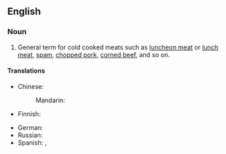 ==English==

===Noun===
{{en-noun}}

# General term for cold cooked meats such as [[luncheon meat]] or [[lunch meat]], [[spam]], [[chopped pork]], [[corned beef]], and so on.

====Translations====
{{trans-top|cold cooked meats}}
* Chinese:
*: Mandarin: {{t-needed|cmn}}
* Finnish: {{t|fi|[[kylmät]] [[lihat]]|p}}
{{trans-mid}}
* German: {{t|de|Wurstwaren|f-p}}
* Russian: {{t-needed|ru}}
* Spanish: {{t+|es|embutido|m}}, {{t+|es|fiambre|m}}
{{trans-bottom}}